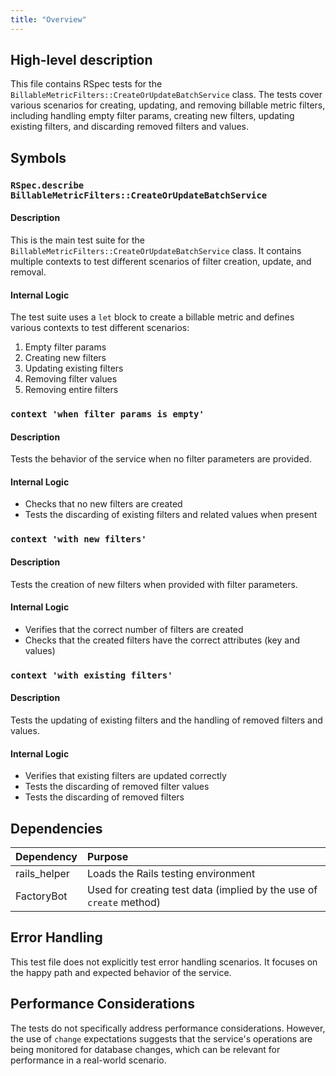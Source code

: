 ```yaml
---
title: "Overview"
---
```


## High-level description
This file contains RSpec tests for the `BillableMetricFilters::CreateOrUpdateBatchService` class. The tests cover various scenarios for creating, updating, and removing billable metric filters, including handling empty filter params, creating new filters, updating existing filters, and discarding removed filters and values.

## Symbols

### `RSpec.describe BillableMetricFilters::CreateOrUpdateBatchService`
#### Description
This is the main test suite for the `BillableMetricFilters::CreateOrUpdateBatchService` class. It contains multiple contexts to test different scenarios of filter creation, update, and removal.

#### Internal Logic
The test suite uses a `let` block to create a billable metric and defines various contexts to test different scenarios:

1. Empty filter params
2. Creating new filters
3. Updating existing filters
4. Removing filter values
5. Removing entire filters

### `context 'when filter params is empty'`
#### Description
Tests the behavior of the service when no filter parameters are provided.

#### Internal Logic
- Checks that no new filters are created
- Tests the discarding of existing filters and related values when present

### `context 'with new filters'`
#### Description
Tests the creation of new filters when provided with filter parameters.

#### Internal Logic
- Verifies that the correct number of filters are created
- Checks that the created filters have the correct attributes (key and values)

### `context 'with existing filters'`
#### Description
Tests the updating of existing filters and the handling of removed filters and values.

#### Internal Logic
- Verifies that existing filters are updated correctly
- Tests the discarding of removed filter values
- Tests the discarding of removed filters

## Dependencies
| Dependency | Purpose |
|:-----------|:--------|
| rails_helper | Loads the Rails testing environment |
| FactoryBot | Used for creating test data (implied by the use of `create` method) |

## Error Handling
This test file does not explicitly test error handling scenarios. It focuses on the happy path and expected behavior of the service.

## Performance Considerations
The tests do not specifically address performance considerations. However, the use of `change` expectations suggests that the service's operations are being monitored for database changes, which can be relevant for performance in a real-world scenario.